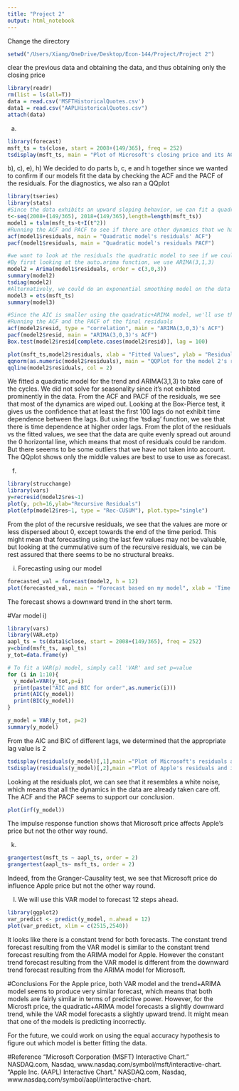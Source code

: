 ```yaml
---
title: "Project 2"
output: html_notebook
---
```

Change the directory
```r

setwd("/Users/Xiang/OneDrive/Desktop/Econ-144/Project/Project 2")
```

clear the previous data and obtaining the data, and thus obtaining only the closing price
```r
library(readr)
rm(list = ls(all=T))
data = read.csv('MSFTHistoricalQuotes.csv')
data1 = read.csv("AAPLHistoricalQuotes.csv")
attach(data)
```

a)
```r
library(forecast)
msft_ts = ts(close, start = 2008+(149/365), freq = 252)
tsdisplay(msft_ts, main = "Plot of Microsoft's closing price and its ACF and PACF")
```

b), c), e), h) We decided to do parts b, c, e and h together since we wanted to confirm if our models fit the data by checking the ACF and the PACF of the residuals. For the diagnostics, we also ran a QQplot
```r
library(tseries)
library(stats)
#Since the data exhibits an upward sloping behavior, we can fit a quadratic model
t<-seq(2008+(149/365), 2018+(149/365),length=length(msft_ts))
model1 = tslm(msft_ts~t+I(t^2)) 
#Running the ACF and PACF to see if there are other dynamics that we have not taken care of
acf(model1$residuals, main = "Quadratic model's residuals' ACF")
pacf(model1$residuals, main = "Quadratic model's residuals PACF")

#we want to look at the residuals the quadratic model to see if we could still get rid of the dynamics. We tested using ARIMA model
#By first looking at the auto.arima function, we use ARIMA(3,1,3)
model2 = Arima(model1$residuals, order = c(3,0,3))
summary(model2)
tsdiag(model2)
#Alternatively, we could do an exponential smoothing model on the data
model3 = ets(msft_ts)
summary(model3)

#Since the AIC is smaller using the quadratic+ARIMA model, we'll use that instead
#Running the ACF and the PACF of the final residuals
acf(model2$resid, type = "correlation", main = "ARIMA(3,0,3)'s ACF")
pacf(model2$resid, main = "ARIMA(3,0,3)'s ACF")
Box.test(model2$resid[complete.cases(model2$resid)], lag = 100)

plot(msft_ts,model2$residuals, xlab = "Fitted Values", ylab = "Residuals", main = "Plot of Residuals vs fitted values")
qqnorm(as.numeric(model2$residuals), main = "QQPlot for the model 2's residual's values")
qqline(model2$residuals, col = 2)
```

We fitted a quadratic model for the trend and ARIMA(3,1,3) to take care of the cycles. We did not solve for seasonality since it's not exhibted prominently in the data. From the ACF and PACF of the residuals, we see that most of the dynamics are wiped out. Looking at the Box-Pierce test, it gives us the confidence that at least the first 100 lags do not exhibit time dependence between the lags. But using the 'tsdiag' function, we see that there is time dependence at higher order lags. From the plot of the residuals vs the fitted values, we see that the data are quite evenly spread out around the 0 horizontal line, which means that most of residuals could be random. But there seeems to be some outliers that we have not taken into account. The QQplot shows only the middle values are best to use to use as forecast.

f)
```r
library(strucchange)
library(vars)
y=recresid(model2$res~1)
plot(y, pch=16,ylab="Recursive Residuals")
plot(efp(model2$res~1, type = "Rec-CUSUM"), plot.type="single")
```

From the plot of the recursive residuals, we see that the values are more or less dispersed about 0, except towards the end of the time period. This might mean that forecasting using the last few values may not be valuable, but looking at the cummulative sum of the recursive residuals, we can be rest assured that there seems to be no structural breaks.

i) Forecasting using our model
```r
forecasted_val = forecast(model2, h = 12)
plot(forecasted_val, main = "Forecast based on my model", xlab = 'Time', ylab = 'Forecasted values', shadecols = "oldstyle", xlim = c(2018.4,2018.6))
```

The forecast shows a downward trend in the short term.

#Var model
i)
```r
library(vars)
library(VAR.etp)
aapl_ts = ts(data1$close, start = 2008+(149/365), freq = 252)
y=cbind(msft_ts, aapl_ts)
y_tot=data.frame(y)

# To fit a VAR(p) model, simply call 'VAR' and set p=value
for (i in 1:10){
  y_model=VAR(y_tot,p=i)
  print(paste("AIC and BIC for order",as.numeric(i)))
  print(AIC(y_model))
  print(BIC(y_model))
}

y_model = VAR(y_tot, p=2)
summary(y_model)
```

From the AIC and BIC of different lags, we determined that the appropriate lag value is 2

```r
tsdisplay(residuals(y_model)[,1],main ="Plot of Microsoft's residuals and its ACF and PACF")
tsdisplay(residuals(y_model)[,2],main ="Plot of Apple's residuals and its ACF and PACF")
```

Looking at the residuals plot, we can see that it resembles a white noise, which means that all the dynamics in the data are already taken care off. The ACF and the PACF seems to support our conclusion.

```r
plot(irf(y_model))
```

The impulse response function shows that Microsoft price affects Apple's price but not the other way round.

k)
```r
grangertest(msft_ts ~ aapl_ts, order = 2)
grangertest(aapl_ts~ msft_ts, order = 2)
```

Indeed, from the Granger-Causality test, we see that Microsoft price do influence Apple price but not the other way round.

l) We will use this VAR model to forecast 12 steps ahead.
```r
library(ggplot2)
var_predict <- predict(y_model, n.ahead = 12)
plot(var_predict, xlim = c(2515,2540))
```

It looks like there is a constant trend for both forecasts. The constant trend forecast resulting from the VAR model is similar to the constant trend forecast resulting from the ARIMA model for Apple. However the constant trend forecast resulting from the VAR model is different from the downward trend forecast resulting from the ARIMA model for Microsoft. 

#Conclusions
For the Apple price, both VAR model and the trend+ARIMA model seems to produce very similar forecast, which means that both models are fairly similar in terms of predictive power. However, for the Microsft price, the quadratic+ARIMA model forecasts a slightly downward trend, while the VAR model forecasts a slightly upward trend. It might mean that one of the models is predicting incorrectly.

For the future, we could work on using the equal accuracy hypothesis to figure out which model is better fitting the data.

#Reference
"Microsoft Corporation (MSFT) Interactive Chart." NASDAQ.com, Nasdaq, www.nasdaq.com/symbol/msft/interactive-chart.
"Apple Inc. (AAPL) Interactive Chart." NASDAQ.com, Nasdaq, www.nasdaq.com/symbol/aapl/interactive-chart.